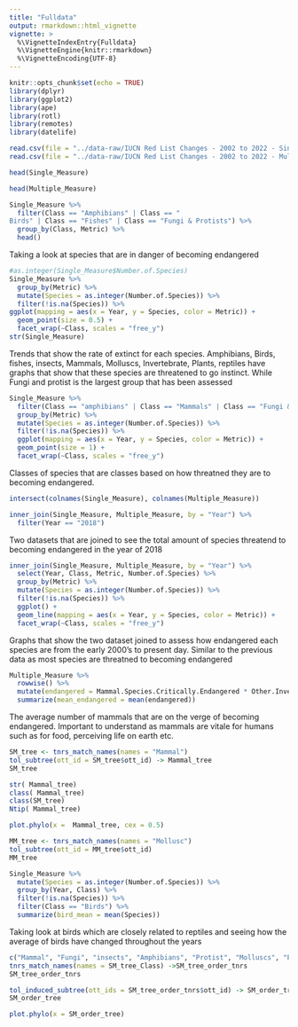 ```yaml
---
title: "Fulldata"
output: rmarkdown::html_vignette
vignette: >
  %\VignetteIndexEntry{Fulldata}
  %\VignetteEngine{knitr::rmarkdown}
  %\VignetteEncoding{UTF-8}
---
```


```r
knitr::opts_chunk$set(echo = TRUE)
library(dplyr)
library(ggplot2)
library(ape)
library(rotl)
library(remotes)
library(datelife)
```

```r
read.csv(file = "../data-raw/IUCN Red List Changes - 2002 to 2022 - Single Measure.csv") -> Single_Measure
read.csv(file = "../data-raw/IUCN Red List Changes - 2002 to 2022 - Multiple Measures.csv") -> Multiple_Measure
```

```r
head(Single_Measure)
```

```r
head(Multiple_Measure)
```

```r
Single_Measure %>% 
  filter(Class == "Amphibians" | Class == "	
Birds" | Class == "Fishes" | Class == "Fungi & Protists") %>% 
  group_by(Class, Metric) %>% 
  head()
```

Taking a look at species that are in danger of becoming endangered
```r
#as.integer(Single_Measure$Number.of.Species)
Single_Measure %>% 
  group_by(Metric) %>%
  mutate(Species = as.integer(Number.of.Species)) %>% 
  filter(!is.na(Species)) %>% 
ggplot(mapping = aes(x = Year, y = Species, color = Metric)) +
  geom_point(size = 0.5) +
  facet_wrap(~Class, scales = "free_y")
str(Single_Measure)
```

Trends that show the rate of extinct for each species. Amphibians, Birds, fishes, insects, Mammals, Molluscs, Invertebrate, Plants, reptiles have graphs that show that these species are threatened to go instinct. While Fungi and protist is the largest group that has been assessed
```r
Single_Measure %>% 
  filter(Class == "amphibians" | Class == "Mammals" | Class == "Fungi & Protists" | Class == "Mollus" | Class == "Reptiles" | Class == "Plants" | Class == "Other Invertebrates") %>% 
  group_by(Metric) %>% 
  mutate(Species = as.integer(Number.of.Species)) %>% 
  filter(!is.na(Species)) %>% 
  ggplot(mapping = aes(x = Year, y = Species, color = Metric)) +
  geom_point(size = 1) +
  facet_wrap(~Class, scales = "free_y")
```

Classes of species that are classes based on how threatned they are to becoming endangered.
```r
intersect(colnames(Single_Measure), colnames(Multiple_Measure))
```
```r
inner_join(Single_Measure, Multiple_Measure, by = "Year") %>% 
  filter(Year == "2018")
```

Two datasets that are joined to see the total amount of species threatend to becoming endangered in the year of 2018
```r
inner_join(Single_Measure, Multiple_Measure, by = "Year") %>% 
  select(Year, Class, Metric, Number.of.Species) %>% 
  group_by(Metric) %>% 
  mutate(Species = as.integer(Number.of.Species)) %>% 
  filter(!is.na(Species)) %>% 
  ggplot() +
  geom_line(mapping = aes(x = Year, y = Species, color = Metric)) +
  facet_wrap(~Class, scales = "free_y")
```

Graphs that show the two dataset joined to assess how endangered each species are from the early 2000's to present day. Similar to the previous data as most species are threatned to becoming endangered

```r
Multiple_Measure %>%
  rowwise() %>% 
  mutate(endangered = Mammal.Species.Critically.Endangered * Other.Invertebrate.Species.Critically.Endangered) %>% 
  summarize(mean_endangered = mean(endangered))
```

The average number of mammals that are on the verge of becoming endangered. Important to understand as mammals are vitale for humans such as for food, perceiving life on earth etc.

```r
SM_tree <- tnrs_match_names(names = "Mammal")
tol_subtree(ott_id = SM_tree$ott_id) -> Mammal_tree
SM_tree
```

```r
str( Mammal_tree)
class( Mammal_tree)
class(SM_tree)
Ntip( Mammal_tree)
```

```r
plot.phylo(x =  Mammal_tree, cex = 0.5)
```

```r
MM_tree <- tnrs_match_names(names = "Mollusc")
tol_subtree(ott_id = MM_tree$ott_id)
MM_tree
```

```r
Single_Measure %>% 
  mutate(Species = as.integer(Number.of.Species)) %>% 
  group_by(Year, Class) %>%
  filter(!is.na(Species)) %>% 
  filter(Class == "Birds") %>% 
  summarize(bird_mean = mean(Species))
```

Taking look at birds which are closely related to reptiles and seeing how the average of birds have changed throughout the years

```r
c("Mammal", "Fungi", "insects", "Amphibians", "Protist", "Molluscs", "Plants") -> SM_tree_Class
tnrs_match_names(names = SM_tree_Class) ->SM_tree_order_tnrs
SM_tree_order_tnrs
```

```r
tol_induced_subtree(ott_ids = SM_tree_order_tnrs$ott_id) -> SM_order_tree
SM_order_tree
```

```r
plot.phylo(x = SM_order_tree)
```
